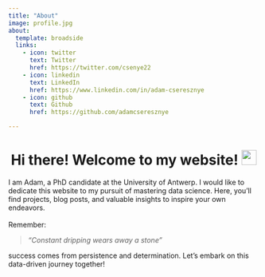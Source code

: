 ```yaml
---
title: "About"
image: profile.jpg
about:
  template: broadside
  links:
    - icon: twitter
      text: Twitter
      href: https://twitter.com/csenye22
    - icon: linkedin
      text: LinkedIn
      href: https://www.linkedin.com/in/adam-cseresznye
    - icon: github
      text: Github
      href: https://github.com/adamcseresznye

---
```


<h1 style="text-align: center;">Hi there! Welcome to my website! <img src="https://media.giphy.com/media/hvRJCLFzcasrR4ia7z/giphy.gif" width="30px"/> </h1> 

I am Adam, a PhD candidate at the University of Antwerp. I would like to dedicate this website to my pursuit of mastering data science.  Here, you'll find projects, blog posts, and valuable insights to inspire your own endeavors.<br/> 
<br/>
Remember:<br/> 

> *"Constant dripping wears away a stone"*  

success comes from persistence and determination. Let's embark on this data-driven journey together!
